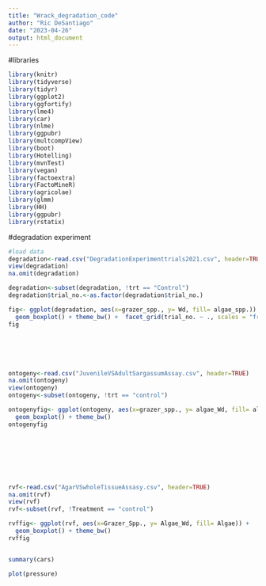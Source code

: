```yaml
---
title: "Wrack_degradation_code"
author: "Ric DeSantiago"
date: "2023-04-26"
output: html_document
---
```



#libraries
```r
library(knitr)
library(tidyverse)
library(tidyr)
library(ggplot2)
library(ggfortify)
library(lme4)
library(car)
library(nlme)
library(ggpubr)
library(multcompView)
library(boot)
library(Hotelling)
library(mvnTest)
library(vegan)
library(factoextra)
library(FactoMineR)
library(agricolae)
library(glmm)
library(HH)
library(ggpubr)
library(rstatix)
```



#degradation experiment 
```r
#load data
degradation<-read.csv("DegradationExperimenttrials2021.csv", header=TRUE)
view(degradation)
na.omit(degradation)

degradation<-subset(degradation, !trt == "Control")
degradation$trial_no.<-as.factor(degradation$trial_no.)

fig<- ggplot(degradation, aes(x=grazer_spp., y= Wd, fill= algae_spp.)) + 
  geom_boxplot() + theme_bw() +  facet_grid(trial_no. ~ ., scales = "free_y", labeller = as_labeller(c("1" = "One Week", "2" = "Two Weeks")))
fig






ontogeny<-read.csv("JuvenileVSAdultSargassumAssay.csv", header=TRUE)
na.omit(ontogeny)
view(ontogeny)
ontogeny<-subset(ontogeny, !trt == "control")

ontogenyfig<- ggplot(ontogeny, aes(x=grazer_spp., y= algae_Wd, fill= algae_spp.)) + 
  geom_boxplot() + theme_bw()  
ontogenyfig








rvf<-read.csv("AgarVSwholeTissueAssasy.csv", header=TRUE)
na.omit(rvf)
view(rvf)
rvf<-subset(rvf, !Treatment == "control")

rvffig<- ggplot(rvf, aes(x=Grazer_Spp., y= Algae_Wd, fill= Algae)) + 
  geom_boxplot() + theme_bw()  
rvffig



```


```r
summary(cars)
```

```r
plot(pressure)
```

